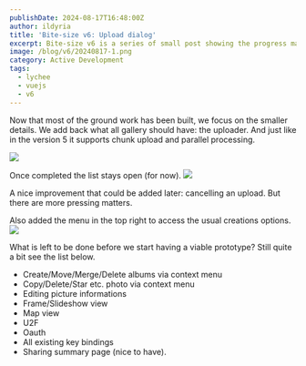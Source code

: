 ```yaml
---
publishDate: 2024-08-17T16:48:00Z
author: ildyria
title: 'Bite-size v6: Upload dialog'
excerpt: Bite-size v6 is a series of small post showing the progress made on the development of the future version of Lychee.
image: /blog/v6/20240817-1.png
category: Active Development
tags:
  - lychee
  - vuejs
  - v6
---
```

Now that most of the ground work has been built, we focus on the smaller details.
We add back what all gallery should have: the uploader.
And just like in the version 5 it supports chunk upload and parallel processing.

![](/blog/v6/20240817-2.png)

Once completed the list stays open (for now).
![](/blog/v6/20240817-3.png)

A nice improvement that could be added later: cancelling an upload.
But there are more pressing matters.

Also added the menu in the top right to access the usual creations options.
![](/blog/v6/20240817-4.png)

What is left to be done before we start having a viable prototype?
Still quite a bit see the list below.

- Create/Move/Merge/Delete albums via context menu
- Copy/Delete/Star etc. photo via context menu
- Editing picture informations
- Frame/Slideshow view
- Map view
- U2F
- Oauth
- All existing key bindings
- Sharing summary page (nice to have).
